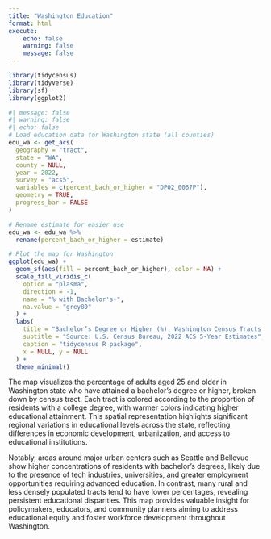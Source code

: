 ```yaml
---
title: "Washington Education"
format: html
execute:
    echo: false
    warning: false
    message: false
---
```



```r

library(tidycensus)
library(tidyverse)
library(sf)
library(ggplot2)

#| message: false
#| warning: false
#| echo: false
# Load education data for Washington state (all counties)
edu_wa <- get_acs(
  geography = "tract",
  state = "WA",
  county = NULL,
  year = 2022,
  survey = "acs5",
  variables = c(percent_bach_or_higher = "DP02_0067P"),
  geometry = TRUE,
  progress_bar = FALSE
)

# Rename estimate for easier use
edu_wa <- edu_wa %>%
  rename(percent_bach_or_higher = estimate)

# Plot the map for Washington
ggplot(edu_wa) +
  geom_sf(aes(fill = percent_bach_or_higher), color = NA) +
  scale_fill_viridis_c(
    option = "plasma",
    direction = -1,
    name = "% with Bachelor's+",
    na.value = "grey80"
  ) +
  labs(
    title = "Bachelor’s Degree or Higher (%), Washington Census Tracts (2022)",
    subtitle = "Source: U.S. Census Bureau, 2022 ACS 5-Year Estimates",
    caption = "tidycensus R package",
    x = NULL, y = NULL
  ) +
  theme_minimal()

```

The map visualizes the percentage of adults aged 25 and older in Washington state who have attained a bachelor’s degree or higher, broken down by census tract. Each tract is colored according to the proportion of residents with a college degree, with warmer colors indicating higher educational attainment. This spatial representation highlights significant regional variations in educational levels across the state, reflecting differences in economic development, urbanization, and access to educational institutions.

Notably, areas around major urban centers such as Seattle and Bellevue show higher concentrations of residents with bachelor’s degrees, likely due to the presence of tech industries, universities, and greater employment opportunities requiring advanced education. In contrast, many rural and less densely populated tracts tend to have lower percentages, revealing persistent educational disparities. This map provides valuable insight for policymakers, educators, and community planners aiming to address educational equity and foster workforce development throughout Washington.